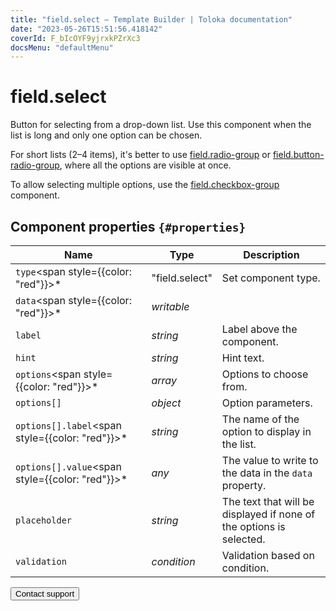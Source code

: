 ```yaml
---
title: "field.select — Template Builder | Toloka documentation"
date: "2023-05-26T15:51:56.418142"
coverId: F_bIcOYF9yjrxkPZrXc3
docsMenu: "defaultMenu"
---
```



# field.select

Button for selecting from a drop-down list. Use this component when the list is long and only one option can be chosen.

For short lists (2–4 items), it's better to use [field.radio-group](/docs/template-builder/reference/field.radio-group) or [field.button-radio-group](/docs/template-builder/reference/field.button-radio-group), where all the options are visible at once.

To allow selecting multiple options, use the [field.checkbox-group](/docs/template-builder/reference/field.checkbox-group) component.

## Component properties `{#properties}`

**Name** | **Type** | **Description**
----- | ----- | -----
`type`<span style={{color: "red"}}>\*</span> | "field.select" | Set component type.
`data`<span style={{color: "red"}}>\*</span> | _writable_ | <TolokaTbSourceDataWithValues/>
`label` | _string_ | Label above the component.
`hint` | _string_ | Hint text.
`options`<span style={{color: "red"}}>\*</span> | _array_ | Options to choose from.
`options[]` | _object_ | Option parameters.
`options[].label`<span style={{color: "red"}}>\*</span> | _string_ | The name of the option to display in the list.
`options[].value`<span style={{color: "red"}}>\*</span> | _any_ | The value to write to the data in the `data` property.
`placeholder` | _string_ | The text that will be displayed if none of the options is selected.
`validation` | _condition_ | Validation based on condition.

<Button view="defaultInverse" size="l" type="link" url="/docs/guide/troubleshooting/support?form-source=template-builder-reference-field-select">Contact support</Button>